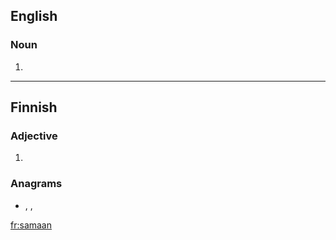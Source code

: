 ==English==

===Noun===
{{en-noun}}

# {{alt form|saman|lang=en}}

----

==Finnish==

===Adjective===
{{head|fi|adjective form}}

# {{fi-form of|case=illative|pl=singular|sama}}

===Anagrams===
* {{l|fi|maansa}}, {{l|fi|saaman}}, {{l|fi|samana}}

[[fr:samaan]]